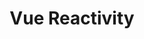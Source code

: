 ---
id: "q_vue_hard_003"
questionType: "MULTIPLE_CHOICE"
title: "Vue Reactivity"
description: "Which method makes an object reactive in Vue 3?"
difficulty: "HARD"
category: "Vue"
options:
  - "Vue.observable()"
  - "reactive()"
  - "ref()"
  - "watch()"
correctAnswer: 1
---